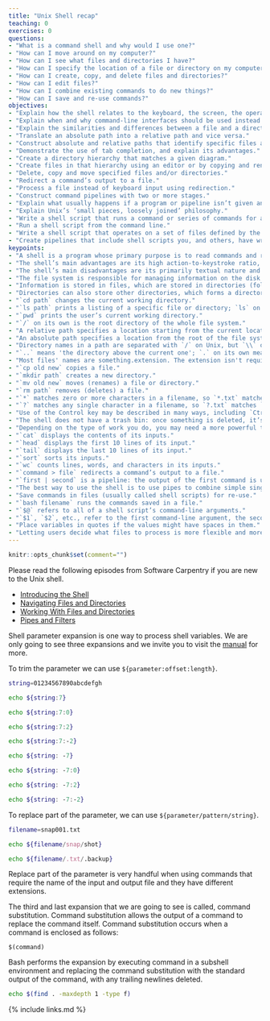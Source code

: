 ```yaml
---
title: "Unix Shell recap"
teaching: 0
exercises: 0
questions:
- "What is a command shell and why would I use one?"
- "How can I move around on my computer?"
- "How can I see what files and directories I have?"
- "How can I specify the location of a file or directory on my computer?"
- "How can I create, copy, and delete files and directories?"
- "How can I edit files?"
- "How can I combine existing commands to do new things?"
- "How can I save and re-use commands?"
objectives:
- "Explain how the shell relates to the keyboard, the screen, the operating system, and users’ programs."
- "Explain when and why command-line interfaces should be used instead of graphical interfaces."
- "Explain the similarities and differences between a file and a directory."
- "Translate an absolute path into a relative path and vice versa."
- "Construct absolute and relative paths that identify specific files and directories."
- "Demonstrate the use of tab completion, and explain its advantages."
- "Create a directory hierarchy that matches a given diagram."
- "Create files in that hierarchy using an editor or by copying and renaming existing files."
- "Delete, copy and move specified files and/or directories."
- "Redirect a command’s output to a file."
- "Process a file instead of keyboard input using redirection."
- "Construct command pipelines with two or more stages."
- "Explain what usually happens if a program or pipeline isn’t given any input to process."
- "Explain Unix’s ‘small pieces, loosely joined’ philosophy."
- "Write a shell script that runs a command or series of commands for a fixed set of files."
- "Run a shell script from the command line."
- "Write a shell script that operates on a set of files defined by the user on the command line."
- "Create pipelines that include shell scripts you, and others, have written."
keypoints:
- "A shell is a program whose primary purpose is to read commands and run other programs."
- "The shell’s main advantages are its high action-to-keystroke ratio, its support for automating repetitive tasks, and its capacity to access networked machines."
- "The shell’s main disadvantages are its primarily textual nature and how cryptic its commands and operation can be."
- "The file system is responsible for managing information on the disk."
- "Information is stored in files, which are stored in directories (folders)."
- "Directories can also store other directories, which forms a directory tree."
- "`cd path` changes the current working directory."
- "`ls path` prints a listing of a specific file or directory; `ls` on its own lists the current working directory."
- "`pwd` prints the user’s current working directory."
- "`/` on its own is the root directory of the whole file system."
- "A relative path specifies a location starting from the current location."
- "An absolute path specifies a location from the root of the file system."
- "Directory names in a path are separated with `/` on Unix, but `\\` on Windows."
- "`..` means 'the directory above the current one'; `.` on its own means 'the current directory'."
- "Most files' names are something.extension. The extension isn't required, and doesn't guarantee anything, but is normally used to indicate the type of data in the file."
- "`cp old new` copies a file."
- "`mkdir path` creates a new directory."
- "`mv old new` moves (renames) a file or directory."
- "`rm path` removes (deletes) a file."
- "`*` matches zero or more characters in a filename, so `*.txt` matches all files ending in `.txt`."
- "`?` matches any single character in a filename, so `?.txt` matches `a.txt` but not `any.txt`."
- "Use of the Control key may be described in many ways, including `Ctrl-X`, `Control-X`, and `^X`."
- "The shell does not have a trash bin: once something is deleted, it’s really gone."
- "Depending on the type of work you do, you may need a more powerful text editor than Nano."
- "`cat` displays the contents of its inputs."
- "`head` displays the first 10 lines of its input."
- "`tail` displays the last 10 lines of its input."
- "`sort` sorts its inputs."
- "`wc` counts lines, words, and characters in its inputs."
- "`command > file` redirects a command’s output to a file."
- "`first | second` is a pipeline: the output of the first command is used as the input to the second."
- "The best way to use the shell is to use pipes to combine simple single-purpose programs (filters)."
- "Save commands in files (usually called shell scripts) for re-use."
- "`bash filename` runs the commands saved in a file."
- "`$@` refers to all of a shell script’s command-line arguments."
- "`$1`, `$2`, etc., refer to the first command-line argument, the second command-line argument, etc."
- "Place variables in quotes if the values might have spaces in them."
- "Letting users decide what files to process is more flexible and more consistent with built-in Unix commands."
---
```


```r
knitr::opts_chunk$set(comment="")
```

Please read the following episodes from Software Carpentry if you are new to the Unix shell.

- [Introducing the Shell](http://swcarpentry.github.io/shell-novice/01-intro/index.html)
- [Navigating Files and Directories](http://swcarpentry.github.io/shell-novice/02-filedir/index.html)
- [Working With Files and Directories](http://swcarpentry.github.io/shell-novice/03-create/index.html)
- [Pipes and Filters](http://swcarpentry.github.io/shell-novice/04-pipefilter/index.html)

Shell parameter expansion is one way to process shell variables.
We are only going to see three expansions and we invite you to visit the [manual](https://www.gnu.org/software/bash/manual/html_node/Shell-Parameter-Expansion.html#Shell-Parameter-Expansion) for more.

To trim the parameter we can use `${parameter:offset:length}`.

```bash
string=01234567890abcdefgh
```

```bash
echo ${string:7}
```

```bash
echo ${string:7:0}
```

```bash
echo ${string:7:2}
```

```bash
echo ${string:7:-2}
```

```bash
echo ${string: -7}
```

    
```bash
echo ${string: -7:0}
```

```bash
echo ${string: -7:2}
```

```bash
echo ${string: -7:-2}
```

To replace part of the parameter, we can use `${parameter/pattern/string}`.

```bash
filename=snap001.txt
```

```bash
echo ${filename/snap/shot}
```

```bash
echo ${filename/.txt/.backup}
```

Replace part of the parameter is very handful when using commands that require the name of the input and output file and they have different extensions.

The third and last expansion that we are going to see is called, command substitution. Command substitution allows the output of a command to replace the command itself. Command substitution occurs when a command is enclosed as follows:

```
$(command)
```

Bash performs the expansion by executing command in a subshell environment and replacing the command substitution with the standard output of the command, with any trailing newlines deleted.

```bash
echo $(find . -maxdepth 1 -type f)
```

{% include links.md %}